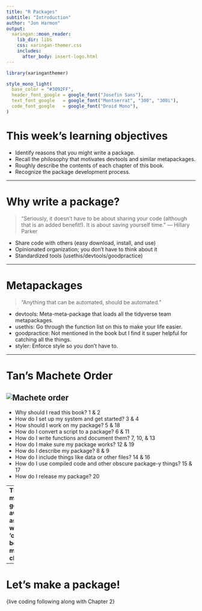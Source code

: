 ```yaml
---
title: "R Packages"
subtitle: "Introduction"
author: "Jon Harmon"
output:
  xaringan::moon_reader:
    lib_dir: libs
    css: xaringan-themer.css
    includes:
      after_body: insert-logo.html
---
```


```r
library(xaringanthemer)
```

```r
style_mono_light(
  base_color = "#3092FF",
  header_font_google = google_font("Josefin Sans"),
  text_font_google   = google_font("Montserrat", "300", "300i"),
  code_font_google   = google_font("Droid Mono"),
)
```

# This week's learning objectives

- Identify reasons that you might write a package.
- Recall the philosophy that motivates devtools and similar metapackages.
- Roughly describe the contents of each chapter of this book.
- Recognize the package development process.

---

# Why write a package?

> "Seriously, it doesn’t have to be about sharing your code (although that is an added benefit!). It is about saving yourself time."
> — Hillary Parker

- Share code with others (easy download, install, and use)
- Opinionated organization; you don't have to think about it
- Standardized tools (usethis/devtools/goodpractice)

---

# Metapackages

> "Anything that can be automated, should be automated."

- devtools: Meta-meta-package that loads all the tidyverse team metapackages.
- usethis: Go through the function list on this to make your life easier.
- goodpractice: Not mentioned in the book but I find it super helpful for catching all the things.
- styler: Enforce style so you don't have to.

---

# Tan's Machete Order

![Machete order](machete.jpg)
--

- Why should I read this book? 1 & 2
- How do I set up my system and get started? 3 & 4
- How should I work on my package? 5 & 18
- How do I convert a script to a package? 6 & 11
- How do I write functions and document them? 7, 10, & 13
- How do I make sure my package works? 12 & 19
- How do I describe my package? 8 & 9
- How do I include things like data or other files? 14 & 16
- How do I use compiled code and other obscure package-y things? 15 & 17
- How do I release my package? 20


--
**This may all go away as we work 'cuz the book may change!**

---

# Let's make a package!

{live coding following along with Chapter 2}